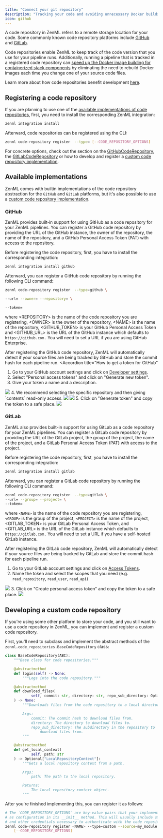 ```yaml
---
title: "Connect your git repository"
description: "Tracking your code and avoiding unnecessary Docker builds by connecting your git repo."
icon: github
---
```


A code repository in ZenML refers to a remote storage location for your code. Some commonly known code repository platforms include [GitHub](https://github.com/) and [GitLab](https://gitlab.com/).

Code repositories enable ZenML to keep track of the code version that you use for your pipeline runs. Additionally, running a pipeline that is tracked in a registered code repository can [speed up the Docker image building for containerized stack components](/latest/usage/project-setup/customize-docker-builds/use-code-repositories-to-speed-up-docker-build-times) by eliminating the need to rebuild Docker images each time you change one of your source code files.

Learn more about how code repositories benefit development [here](/latest/usage/project-setup/customize-docker-builds/use-code-repositories-to-speed-up-docker-build-times).

## Registering a code repository

If you are planning to use one of the [available implementations of code repositories](/latest/usage/project-setup/setting-up-a-project-repository/connect-your-git-repository#available-implementations), first, you need to install the corresponding ZenML integration:

```Bash
zenml integration install
```

Afterward, code repositories can be registered using the CLI:

```Bash
zenml code-repository register  --type= [--CODE_REPOSITORY_OPTIONS]
```

For concrete options, check out the section on the [GitHubCodeRepository](/latest/usage/project-setup/setting-up-a-project-repository/connect-your-git-repository#github), the [GitLabCodeRepository](/latest/usage/project-setup/setting-up-a-project-repository/connect-your-git-repository#gitlab) or how to develop and register a [custom code repository implementation](/latest/usage/project-setup/setting-up-a-project-repository/connect-your-git-repository#developing-a-custom-code-repository).

## Available implementations

ZenML comes with builtin implementations of the code repository abstraction for the `GitHub` and `GitLab` platforms, but it's also possible to use a [custom code repository implementation](/latest/usage/project-setup/setting-up-a-project-repository/connect-your-git-repository#developing-a-custom-code-repository).

### GitHub

ZenML provides built-in support for using GitHub as a code repository for your ZenML pipelines. You can register a GitHub code repository by providing the URL of the GitHub instance, the owner of the repository, the name of the repository, and a GitHub Personal Access Token (PAT) with access to the repository.

Before registering the code repository, first, you have to install the corresponding integration:

```Bash
zenml integration install github
```

Afterward, you can register a GitHub code repository by running the following CLI command:


```Bash
zenml code-repository register  --type=github \

--url= --owner= --repository= \

--token=
```

where \<REPOSITORY> is the name of the code repository you are registering, \<OWNER> is the owner of the repository, \<NAME> is the name of the repository, \<GITHUB_TOKEN> is your GitHub Personal Access Token and \<GITHUB_URL> is the URL of the GitHub instance which defaults to `https://github.com.` You will need to set a URL if you are using GitHub Enterprise.

After registering the GitHub code repository, ZenML will automatically detect if your source files are being tracked by GitHub and store the commit hash for each pipeline run.
<Accordion
    title="How to get a token for GitHub"
>
 1. Go to your GitHub account settings and click on [Developer settings](https://github.com/settings/tokens?type=beta).
2. Select "Personal access tokens" and click on "Generate new token".
3. Give your token a name and a description.
<Frame >
  <img src="/_assets/how-to/setting-up-a-project-repository/how-to-1.avif" />
</Frame>
4. We recommend selecting the specific repository and then giving `contents` read-only access.
<Frame >
  <img src="/_assets/how-to/setting-up-a-project-repository/how-to-2.avif" />
</Frame>
<Frame >
  <img src="/_assets/how-to/setting-up-a-project-repository/how-to-3.avif" />
</Frame>
5. Click on "Generate token" and copy the token to a safe place.
<Frame >
  <img src="/_assets/how-to/setting-up-a-project-repository/how-to-4.avif" />
</Frame>
</Accordion>


### GitLab

ZenML also provides built-in support for using GitLab as a code repository for your ZenML pipelines. You can register a GitLab code repository by providing the URL of the GitLab project, the group of the project, the name of the project, and a GitLab Personal Access Token (PAT) with access to the project.

Before registering the code repository, first, you have to install the corresponding integration:

```Bash
zenml integration install gitlab
```

Afterward, you can register a GitLab code repository by running the following CLI command:

```Bash
zenml code-repository register  --type=gitlab \
--url= --group= --project= \
--token=
```

where `<NAME>` is the name of the code repository you are registering, `<GROUP>` is the group of the project, `<PROJECT>` is the name of the project, \<GITLAB_TOKEN> is your GitLab Personal Access Token, and \<GITLAB_URL> is the URL of the GitLab instance which defaults to `https://gitlab.com.` You will need to set a URL if you have a self-hosted GitLab instance.

After registering the GitLab code repository, ZenML will automatically detect if your source files are being tracked by GitLab and store the commit hash for each pipeline run.
<Accordion title="How to get a token for GitLab">
1. Go to your GitLab account settings and click on [Access Tokens](https://gitlab.com/-/profile/personal%5Faccess%5Ftokens).
2. Name the token and select the scopes that you need (e.g. `read_repository`, `read_user`, `read_api`)
<Frame >
  <img src="/_assets/how-to/setting-up-a-project-repository/how-to-5.avif" />
</Frame>
3. Click on "Create personal access token" and copy the token to a safe place.
<Frame >
  <img src="/_assets/how-to/setting-up-a-project-repository/how-to-6.avif" />
</Frame>
</Accordion>




## Developing a custom code repository

If you're using some other platform to store your code, and you still want to use a code repository in ZenML, you can implement and register a custom code repository.

First, you'll need to subclass and implement the abstract methods of the `zenml.code_repositories.BaseCodeRepository` class:

```py
class BaseCodeRepository(ABC):
    """Base class for code repositories."""

    @abstractmethod
    def login(self) -> None:
        """Logs into the code repository."""

    @abstractmethod
    def download_files(
            self, commit: str, directory: str, repo_sub_directory: Optional[str]
    ) -> None:
        """Downloads files from the code repository to a local directory.

        Args:
            commit: The commit hash to download files from.
            directory: The directory to download files to.
            repo_sub_directory: The subdirectory in the repository to
                download files from.
        """

    @abstractmethod
    def get_local_context(
            self, path: str
    ) -> Optional["LocalRepositoryContext"]:
        """Gets a local repository context from a path.

        Args:
            path: The path to the local repository.

        Returns:
            The local repository context object.
        """
```

After you're finished implementing this, you can register it as follows:

```Bash
# The `CODE_REPOSITORY_OPTIONS` are key-value pairs that your implementation will receive
# as configuration in its __init__ method. This will usually include stuff like the username
# and other credentials necessary to authenticate with the code repository platform.
zenml code-repository register <NAME> --type=custom --source=my_module.MyRepositoryClass \
    [--CODE_REPOSITORY_OPTIONS]
```
